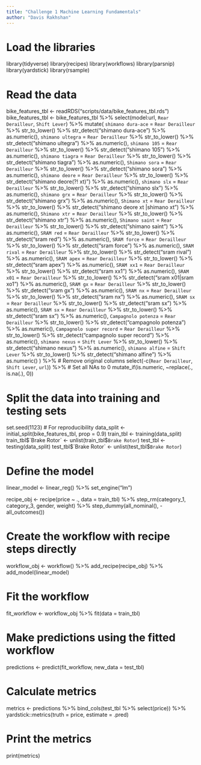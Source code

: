 ```yaml
---
title: "Challenge 1 Machine Learning Fundamentals"
author: "Davis Rakhshan"
---
```


# Load the libraries
library(tidyverse)
library(recipes)
library(workflows)
library(parsnip)
library(yardstick)
library(rsample)

# Read the data
bike_features_tbl <- readRDS("scripts/data/bike_features_tbl.rds")
bike_features_tbl <- bike_features_tbl %>%
  select(model:url, `Rear Derailleur`, `Shift Lever`) %>%
mutate(
  `shimano dura-ace`        = `Rear Derailleur` %>% str_to_lower() %>% str_detect("shimano dura-ace ") %>% as.numeric(),
  `shimano ultegra`         = `Rear Derailleur` %>% str_to_lower() %>% str_detect("shimano ultegra ") %>% as.numeric(),
  `shimano 105`             = `Rear Derailleur` %>% str_to_lower() %>% str_detect("shimano 105 ") %>% as.numeric(),
  `shimano tiagra`          = `Rear Derailleur` %>% str_to_lower() %>% str_detect("shimano tiagra ") %>% as.numeric(),
  `Shimano sora`            = `Rear Derailleur` %>% str_to_lower() %>% str_detect("shimano sora") %>% as.numeric(),
  `shimano deore`           = `Rear Derailleur` %>% str_to_lower() %>% str_detect("shimano deore(?! xt)") %>% as.numeric(),
  `shimano slx`             = `Rear Derailleur` %>% str_to_lower() %>% str_detect("shimano slx") %>% as.numeric(),
  `shimano grx`             = `Rear Derailleur` %>% str_to_lower() %>% str_detect("shimano grx") %>% as.numeric(),
  `Shimano xt`              = `Rear Derailleur` %>% str_to_lower() %>% str_detect("shimano deore xt |shimano xt ") %>% as.numeric(),
  `Shimano xtr`             = `Rear Derailleur` %>% str_to_lower() %>% str_detect("shimano xtr") %>% as.numeric(),
  `Shimano saint`           = `Rear Derailleur` %>% str_to_lower() %>% str_detect("shimano saint") %>% as.numeric(),
  `SRAM red`                = `Rear Derailleur` %>% str_to_lower() %>% str_detect("sram red") %>% as.numeric(),
  `SRAM force`              = `Rear Derailleur` %>% str_to_lower() %>% str_detect("sram force") %>% as.numeric(),
  `SRAM rival`              = `Rear Derailleur` %>% str_to_lower() %>% str_detect("sram rival") %>% as.numeric(),
  `SRAM apex`               = `Rear Derailleur` %>% str_to_lower() %>% str_detect("sram apex") %>% as.numeric(),
  `SRAM xx1`                = `Rear Derailleur` %>% str_to_lower() %>% str_detect("sram xx1") %>% as.numeric(),
  `SRAM x01`                = `Rear Derailleur` %>% str_to_lower() %>% str_detect("sram x01|sram xo1") %>% as.numeric(),
  `SRAM gx`                 = `Rear Derailleur` %>% str_to_lower() %>% str_detect("sram gx") %>% as.numeric(),
  `SRAM nx`                 = `Rear Derailleur` %>% str_to_lower() %>% str_detect("sram nx") %>% as.numeric(),
  `SRAM sx`                 = `Rear Derailleur` %>% str_to_lower() %>% str_detect("sram sx") %>% as.numeric(),
  `SRAM sx`                 = `Rear Derailleur` %>% str_to_lower() %>% str_detect("sram sx") %>% as.numeric(),
  `Campagnolo potenza`      = `Rear Derailleur` %>% str_to_lower() %>% str_detect("campagnolo potenza") %>% as.numeric(),
  `Campagnolo super record` = `Rear Derailleur` %>% str_to_lower() %>% str_detect("campagnolo super record") %>% as.numeric(),
  `shimano nexus`           = `Shift Lever`     %>% str_to_lower() %>% str_detect("shimano nexus") %>% as.numeric(),
  `shimano alfine`          = `Shift Lever`     %>% str_to_lower() %>% str_detect("shimano alfine") %>% as.numeric()
) %>%
  # Remove original columns
  select(-c(`Rear Derailleur`, `Shift Lever`, `url`)) %>%
  # Set all NAs to 0
  mutate_if(is.numeric, ~replace(., is.na(.), 0))

# Split the data into training and testing sets
set.seed(1123)  # For reproducibility
data_split <- initial_split(bike_features_tbl, prop = 0.9)
train_tbl <- training(data_split)
train_tbl$`Brake Rotor` <- unlist(train_tbl$`Brake Rotor`)
test_tbl <- testing(data_split) 
test_tbl$`Brake Rotor` <- unlist(test_tbl$`Brake Rotor`)


# Define the model
linear_model <- linear_reg() %>%
  set_engine("lm")

recipe_obj <- recipe(price ~ ., data = train_tbl) %>% 
  step_rm(category_1, category_3, gender, weight) %>%
  step_dummy(all_nominal(), -all_outcomes()) 


# Create the workflow with recipe steps directly
workflow_obj <- workflow() %>%
  add_recipe(recipe_obj) %>%
  add_model(linear_model)


# Fit the workflow
fit_workflow <- workflow_obj %>%
  fit(data = train_tbl)


# Make predictions using the fitted workflow
predictions <- predict(fit_workflow, new_data = test_tbl)

# Calculate metrics
metrics <- predictions %>% 
  bind_cols(test_tbl %>% select(price)) %>%
  yardstick::metrics(truth = price, estimate = .pred)


# Print the metrics
print(metrics)

